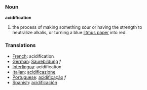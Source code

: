 === Noun ===
'''acidification'''

# the process of making something sour or having the strength to neutralize alkalis, or turning a blue [[litmus paper]] into red.

=== Translations ===
* [[French]]: acidification
* [[German]]: [[Säurebildung]] ''f''
* [[Interlingua]]: acidification
* [[Italian]]: [[acidificazione]]
* [[Portuguese]]: [[acidificação]] ''f''
* [[Spanish]]: [[acidificación]]
